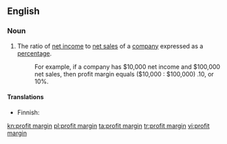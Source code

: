 ==English==

===Noun===
{{en-noun|head=[[profit]] [[margin]]}}

# The ratio of [[net income]] to [[net sales]] of a [[company]] expressed as a [[percentage]].
#:For example, if a company has $10,000 net income and $100,000 net sales, then profit margin equals ($10,000 : $100,000) .10, or 10%.

====Translations====
{{trans-top|ratio of income to sales}}
* Finnish: {{t|fi|tuottoprosentti}}
{{trans-mid}}
{{trans-bottom}}

[[kn:profit margin]]
[[pl:profit margin]]
[[ta:profit margin]]
[[tr:profit margin]]
[[vi:profit margin]]